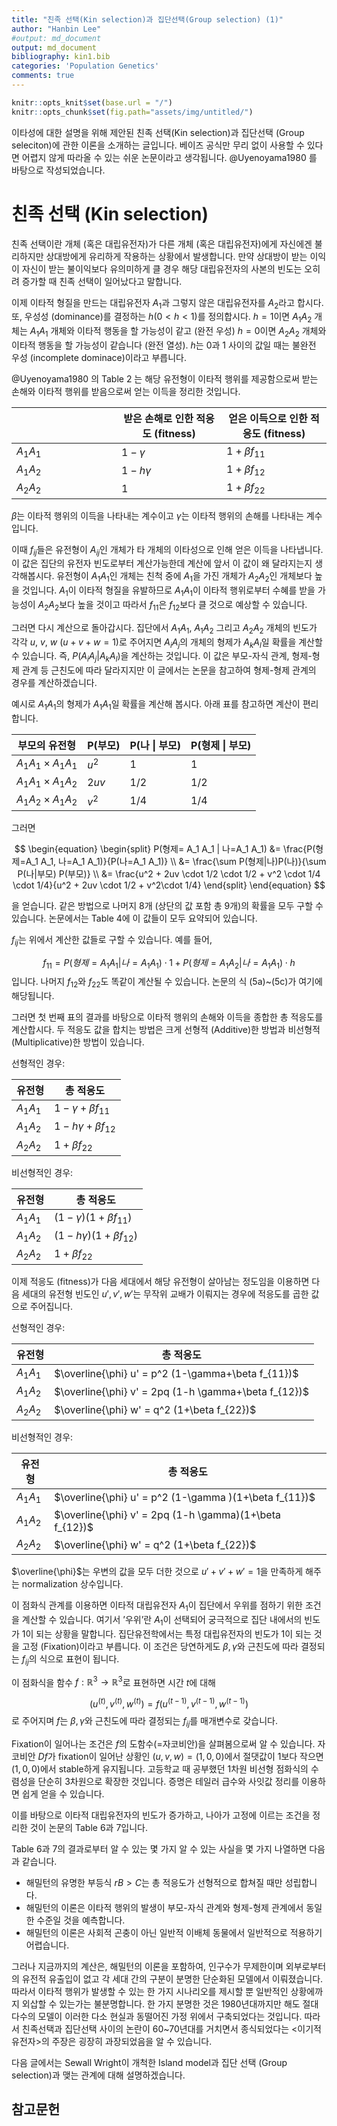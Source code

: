 ```yaml
---
title: "친족 선택(Kin selection)과 집단선택(Group selection) (1)"
author: "Hanbin Lee"
#output: md_document
output: md_document
bibliography: kin1.bib
categories: 'Population Genetics'
comments: true
---
```


```r
knitr::opts_knit$set(base.url = "/")
knitr::opts_chunk$set(fig.path="assets/img/untitled/")
```

이타성에 대한 설명을 위해 제안된 친족 선택(Kin selection)과 집단선택 (Group seleciton)에 관한 이론을 소개하는 글입니다.
베이즈 공식만 무리 없이 사용할 수 있다면 어렵지 않게 따라올 수 있는 쉬운 논문이라고 생각됩니다.
@Uyenoyama1980 를 바탕으로 작성되었습니다.

# 친족 선택 (Kin selection)

친족 선택이란 개체 (혹은 대립유전자)가 다른 개체 (혹은 대립유전자)에게 자신에겐 불리하지만 상대방에게 유리하게 작용하는 상황에서 발생합니다.
만약 상대방이 받는 이익이 자신이 받는 불이익보다 유의미하게 클 경우 해당 대립유전자의 사본의 빈도는 오히려 증가할 때 친족 선택이 일어났다고 말합니다.

이제 이타적 형질을 만드는 대립유전자 $A_1$과 그렇지 않은 대립유전자를 $A_2$라고 합시다. 또, 우성성 (dominance)를 결정하는 $h (0<h<1)$를 정의합시다.
$h=1$이면 $A_1 A_2$ 개체는 $A_1 A_1$ 개체와 이타적 행동을 할 가능성이 같고 (완전 우성) $h=0$이면 $A_2 A_2$ 개체와 이타적 행동을 할 가능성이 같습니다 (완전 열성).
$h$는 0과 1 사이의 값일 때는 불완전 우성 (incomplete dominace)이라고 부릅니다.

@Uyenoyama1980 의 Table 2 는 해당 유전형이 이타적 행위를 제공함으로써 받는 손해와 이타적 행위를 받음으로써 얻는 이득을 정리한 것입니다.

|   | 받은 손해로 인한 적응도 (fitness) | 얻은 이득으로 인한 적응도 (fitness) | 
|---|---|---|
| $A_1 A_1$ | $1-\gamma$ | $1+\beta f_{11}$ |
| $A_1 A_2$ | $1-h \gamma$ | $1+\beta f_{12}$ |
| $A_2 A_2$ | 1 | $1+\beta f_{22}$ |

$\beta$는 이타적 행위의 이득을 나타내는 계수이고 $\gamma$는 이타적 행위의 손해를 나타내는 계수입니다.

이때 $f_{ij}$들은 유전형이 $A_{ij}$인 개체가 타 개체의 이타성으로 인해 얻은 이득을 나타냅니다.
이 값은 집단의 유전자 빈도로부터 계산가능한데 계산에 앞서 이 값이 왜 달라지는지 생각해봅시다.
유전형이 $A_1 A_1$인 개체는 친척 중에 $A_1$을 가진 개체가 $A_2 A_2$인 개체보다 높을 것입니다.
$A_1$이 이타적 형질을 유발하므로 $A_1 A_1$이 이타적 행위로부터 수혜를 받을 가능성이 $A_2 A_2$보다 높을 것이고 따라서 $f_{11}$은 $f_{12}$보다 클 것으로 예상할 수 있습니다.

그러면 다시 계산으로 돌아갑시다.
집단에서 $A_1 A_1$, $A_1 A_2$ 그리고 $A_2 A_2$ 개체의 빈도가 각각 $u$, $v$, $w$ ($u+v+w=1$)로 주어지면 $A_i A_j$의 개체의 형제가 $A_k A_l$일 확률을 계산할 수 있습니다.
즉, $P(A_i A_j | A_k A_l)$을 계산하는 것입니다.
이 값은 부모-자식 관계, 형제-형제 관계 등 근친도에 따라 달라지지만 이 글에서는 논문을 참고하여 형제-형제 관계의 경우를 계산하겠습니다.

예시로 $A_1 A_1$의 형제가 $A_1 A_1$일 확률을 계산해 봅시다.
아래 표를 참고하면 계산이 편리합니다.

|부모의 유전형| P(부모) | P(나 \| 부모) | P(형제 \| 부모) |
|---|---|---|---|
|$A_1 A_1 \times A_1 A_1$| $u^2$| $1$ | $1$ |
|$A_1 A_1 \times A_1 A_2$| $2uv$| $1/2$| $1/2$| 
|$A_1 A_2 \times A_1 A_2$| $v^2$| $1/4$| $1/4$|

그러면

$$
\begin{equation}
\begin{split}
P(형제= A_1 A_1 | 나=A_1 A_1) &= \frac{P(형제=A_1 A_1, 나=A_1 A_1)}{P(나=A_1 A_1)} \\ 
&= \frac{\sum P(형제|나)P(나)}{\sum P(나|부모) P(부모)} \\
&= \frac{u^2 + 2uv \cdot 1/2 \cdot 1/2 + v^2 \cdot 1/4 \cdot 1/4}{u^2 + 2uv \cdot 1/2 + v^2\cdot 1/4}
\end{split}
\end{equation}
$$

을 얻습니다.
같은 방법으로 나머지 8개 (상단의 값 포함 총 9개)의 확률을 모두 구할 수 있습니다.
논문에서는 Table 4에 이 값들이 모두 요약되어 있습니다.

$f_{ij}$는 위에서 계산한 값들로 구할 수 있습니다.
예를 들어,

$$f_{11} = P(형제=A_1 A_1 |나=A_1 A_1) \cdot 1 + P(형제=A_1 A_2|나=A_1 A_1) \cdot h$$
입니다.
나머지 $f_{12}$와 $f_{22}$도 똑같이 계산될 수 있습니다.
논문의 식 (5a)~(5c)가 여기에 해당됩니다.

그러면 첫 번째 표의 결과를 바탕으로 이타적 행위의 손해와 이득을 종합한 총 적응도를 계산합시다.
두 적응도 값을 합치는 방법은 크게 선형적 (Additive)한 방법과 비선형적 (Multiplicative)한 방법이 있습니다.

선형적인 경우:

|유전형 | 총 적응도|
|---|---|
| $A_1 A_1$ | $1-\gamma+\beta f_{11}$ |
| $A_1 A_2$ | $1-h \gamma+\beta f_{12}$ |
| $A_2 A_2$ | $1+\beta f_{22}$ |

비선형적인 경우:

|유전형 | 총 적응도|
|---|---|
| $A_1 A_1$ | $(1-\gamma )(1+\beta f_{11})$ |
| $A_1 A_2$ | $(1-h \gamma)(1+\beta f_{12})$ |
| $A_2 A_2$ | $1+\beta f_{22}$ |

이제 적응도 (fitness)가 다음 세대에서 해당 유전형이 살아남는 정도임을 이용하면 다음 세대의 유전형 빈도인 $u', v', w'$는 무작위 교배가 이뤄지는 경우에 적응도를 곱한 값으로 주어집니다.

선형적인 경우:

|유전형 | 총 적응도|
|---|---|
| $A_1 A_1$ | $\overline{\phi} u' = p^2 (1-\gamma+\beta f_{11})$ |
| $A_1 A_2$ | $\overline{\phi} v' = 2pq (1-h \gamma+\beta f_{12})$ |
| $A_2 A_2$ | $\overline{\phi} w' = q^2 (1+\beta f_{22})$ |

비선형적인 경우:

|유전형 | 총 적응도|
|---|---|
| $A_1 A_1$ | $\overline{\phi} u' = p^2 (1-\gamma )(1+\beta f_{11})$ |
| $A_1 A_2$ | $\overline{\phi} v' = 2pq (1-h \gamma)(1+\beta f_{12})$ |
| $A_2 A_2$ | $\overline{\phi} w' = q^2 (1+\beta f_{22})$ |

$\overline{\phi}$는 우변의 값을 모두 더한 것으로 $u'+v'+w'=1$을 만족하게 해주는 normalization 상수입니다.

이 점화식 관계를 이용하면 이타적 대립유전자 $A_1$이 집단에서 우위를 점하기 위한 조건을 계산할 수 있습니다.
여기서 '우위'란 $A_1$이 선택되어 궁극적으로 집단 내에서의 빈도가 $1$이 되는 상황을 말합니다.
집단유전학에서는 특정 대립유전자의 빈도가 $1$이 되는 것을 고정 (Fixation)이라고 부릅니다.
이 조건은 당연하게도 $\beta, \gamma$와 근친도에 따라 결정되는 $f_{ij}$의 식으로 표현이 됩니다.

이 점화식을 함수 $f:\mathbb{R}^3 \rightarrow \mathbb{R}^3$로 표현하면 시간 $t$에 대해

$$ (u^{(t)}, v^{(t)}, w^{(t)}) = f(u^{(t-1)}, v^{(t-1)}, w^{(t-1)}) $$
로 주어지며 $f$는 $\beta, \gamma$와 근친도에 따라 결정되는 $f_{ij}$를 매개변수로 갖습니다.

Fixation이 일어나는 조건은 $f$의 도함수(=자코비안)을 살펴봄으로써 알 수 있습니다.
자코비안 $Df$가 fixation이 일어난 상황인 $(u,v,w)=(1,0,0)$에서 절댓값이 1보다 작으면 $(1,0,0)$에서 stable하게 유지됩니다.
고등학교 때 공부했던 1차원 비선형 점화식의 수렴성을 단순히 3차원으로 확장한 것입니다.
증명은 테일러 급수와 사잇값 정리를 이용하면 쉽게 얻을 수 있습니다.

이를 바탕으로 이타적 대립유전자의 빈도가 증가하고, 나아가 고정에 이르는 조건을 정리한 것이 논문의 Table 6과 7입니다.

Table 6과 7의 결과로부터 알 수 있는 몇 가지 알 수 있는 사실을 몇 가지 나열하면 다음과 같습니다.

* 해밀턴의 유명한 부등식 $rB>C$는 총 적응도가 선형적으로 합쳐질 때만 성립합니다.
* 해밀턴의 이론은 이타적 행위의 발생이 부모-자식 관계와 형제-형제 관계에서 동일한 수준일 것을 예측합니다.
* 해밀턴의 이론은 사회적 곤충이 아닌 일반적 이배체 동물에서 일반적으로 적용하기 어렵습니다.

그러나 지금까지의 계산은, 해밀턴의 이론을 포함하여, 인구수가 무제한이며 외부로부터의 유전적 유출입이 없고 각 세대 간의 구분이 분명한 단순화된 모델에서 이뤄졌습니다.
따라서 이타적 행위가 발생할 수 있는 한 가지 시나리오를 제시할 뿐 일반적인 상황에까지 외삽할 수 있는가는 불분명합니다.
한 가지 분명한 것은 1980년대까지만 해도 절대다수의 모델이 이러한 다소 현실과 동떨어진 가정 위에서 구축되었다는 것입니다. 
따라서 친족선택과 집단선택 사이의 논란이 60~70년대를 거치면서 종식되었다는 \<이기적 유전자\>의 주장은 굉장히 과장되었음을 알 수 있습니다.

다음 글에서는 Sewall Wright이 개척한 Island model과 집단 선택 (Group selection)과 맺는 관계에 대해 설명하겠습니다.

## 참고문헌